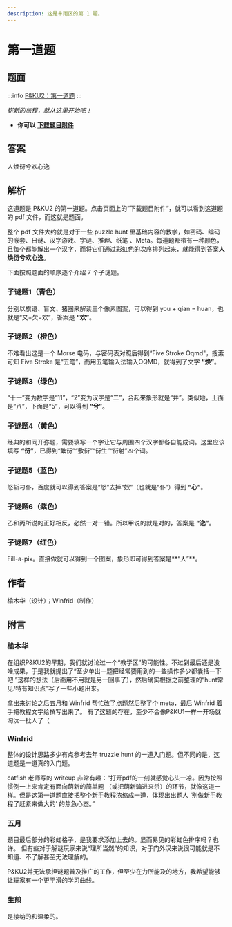 ```yaml
---
description: 这是芈雨区的第 1 题。
---
```


# 第一道题

## 题面

:::info
[P&KU2：第一道题](https://pnku2.pkupuzzle.art/#/game/miyu/prob_01)
:::

_崭新的旅程，就从这里开始吧！_

- **你可以** [**下载题目附件**](https://pnku2.pkupuzzle.art/media/miyu/101_prob_01_DYDT/DYDT_File.pdf)

## 答案

人焕衍兮欢心逸

## 解析

这道题是 P&KU2 的第一道题。点击页面上的”下载题目附件“，就可以看到这道题的 pdf 文件，而这就是题面。

整个 pdf 文件大约就是对于一些 puzzle hunt 里基础内容的教学，如密码、编码的嵌套、日谜、汉字游戏、字谜、推理、纸笔
、Meta。每道题都带有一种颜色，且每个都能解出一个汉字，而将它们通过彩虹色的次序排列起来，就能得到答案**人焕衍兮欢心逸**。

下面按照题面的顺序逐个介绍 7 个子谜题。

### 子谜题1（青色）

分别以旗语、盲文、猪圈来解读三个像素图案，可以得到 you + qian = huan，也就是“又+欠=欢”，答案是 **“欢”**。

### 子谜题2（橙色）

不难看出这是一个 Morse 电码，与密码表对照后得到“Five Stroke Oqmd"，搜索可知 Five Stroke 是“五笔”，而用五笔输入法输入OQMD，就得到了文字 **“焕”**。

### 子谜题3（绿色）

“十一”变为数字是“11”，“2”变为汉字是“二”，合起来象形就是“井”。类似地，上面是“八”，下面是“5”，可以得到 **“兮”**。

### 子谜题4（黄色）

经典的和同开弥题，需要填写一个字让它与周围四个汉字都各自能成词。这里应该填写 **“衍”**，已得到“繁衍”“敷衍”“衍生”“衍射”四个词。

### 子谜题5（蓝色）

怒斩刁仆，百度就可以得到答案是“怒”去掉“奴”（也就是“仆”）得到 **“心”**。

### 子谜题6（紫色）

乙和丙所说的正好相反，必然一对一错。所以甲说的就是对的，答案是 **“逸”**。

### 子谜题7（红色）

Fill-a-pix。直接做就可以得到一个图案，象形即可得到答案是**“人”**。

## 作者

榆木华（设计）；Winfrid（制作）

## 附言

### 榆木华

在组织P&KU2的早期，我们就讨论过一个“教学区”的可能性。不过到最后还是没啥成果，于是我就提出了“至少单出一题把经常要用到的一些操作多少都囊括一下吧
”这样的想法（后面用不用就是另一回事了），然后确实根据之前整理的“hunt常见/特有知识点”写了一些小题出来。

拿出来讨论之后五月和 Winfrid 帮忙改了点题然后整了个 meta，最后 Winfrid 着手把教程文字给撰写出来了。
有了这题的存在，至少不会像P&KU1一样一开场就淘汰一批人了（

### Winfrid

整体的设计思路多少有点参考去年 truzzle hunt 的一道入门题。但不同的是，这道题是一道真的入门题。

catfish 老师写的 writeup 非常有趣：“打开pdf的一刻就感觉心头一凉。因为按照惯例一上来肯定有面向萌新的简单题
（或把萌新骗进来杀）的环节，就像这道一样。但是这第一道题直接把整个新手教程浓缩成一道，体现出出题人 ‘别做新手教程了赶紧来做大的’ 的焦急心态。”

### 五月

题目最后部分的彩虹格子，是我要求添加上去的。显而易见的彩虹色排序吗？也许。
但有些对于解谜玩家来说“理所当然”的知识，对于门外汉来说很可能就是不知道、不了解甚至无法理解的。

P&KU2并无法承担谜题普及推广的工作，但至少在力所能及的地方，我希望能够让玩家有一个更平滑的学习曲线。

### 生煎

是接纳的和温柔的。
